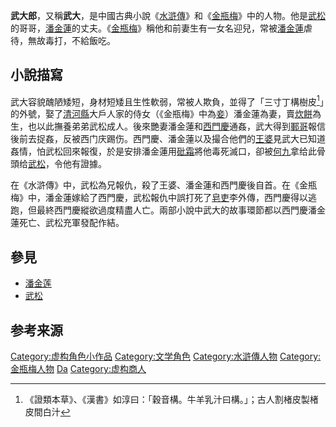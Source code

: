 {{Wikisourceshas|水滸傳/第023回|水滸傳/第024回|水滸傳/第025回}} 
'''武大郎'''，又稱'''武大'''，是中國古典小說《[[水滸傳|水滸傳]]》和《[[金瓶梅|金瓶梅]]》中的人物。他是[[武松|武松]]的哥哥，[[潘金蓮|潘金蓮]]的丈夫。《[[金瓶梅|金瓶梅]]》稱他和前妻生有一女名迎兒，常被[[潘金蓮|潘金蓮]]虐待，無故毒打，不給飯吃。

== 小說描寫 ==
武大容貌醜陋矮短，身材短矮且生性軟弱，常被人欺負，並得了「三寸丁構樹皮<ref>《證類本草》、《漢書》如淳曰：「穀音構。牛羊乳汁曰構。」；古人割楮皮製楮皮間白汁</ref>」的外號，娶了[[清河縣|清河縣]]大戶人家的侍女（《金瓶梅》中為[[妾|妾]]）潘金蓮為妻，賣[[炊餅|炊餅]]為生，也以此撫養弟弟武松成人。後來艷妻潘金蓮和[[西門慶|西門慶]]通姦，武大得到[[鄆哥|鄆哥]]報信後前去捉姦，反被西门庆踢伤。西門慶、潘金蓮以及撮合他們的[[王婆|王婆]]見武大已知道姦情，怕武松回來報復，於是安排潘金蓮用[[砒霜|砒霜]]將他毒死滅口，卻被[[何九|何九]]拿给此骨頭给[[武松|武松]]，令他有證據。

在《水滸傳》中，武松為兄報仇，殺了王婆、潘金蓮和西門慶後自首。在《金瓶梅》中，潘金蓮嫁給了西門慶，武松報仇中誤打死了[[皂吏|皂吏]]李外傳，西門慶得以逃跑，但最終西門慶縱欲過度精盡人亡。兩部小說中武大的故事環節都以西門慶潘金蓮死亡、武松充軍發配作結。

== 參見 ==
* [[潘金莲|潘金莲]]
* [[武松|武松]]
==参考来源==
{{notefoot}}

{{DEFAULTSORT:W}}
[[Category:虚构角色小作品|Category:虚构角色小作品]]
[[Category:文学角色|Category:文学角色]]
[[Category:水滸傳人物|Category:水滸傳人物]]
[[Category:金瓶梅人物|Category:金瓶梅人物]]
[[Category:武姓|Da]]
[[Category:虚构商人|Category:虚构商人]]